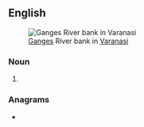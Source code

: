 {{also|riverbank}}
==English==
[[File:Ahilya Ghat by the Ganges, Varanasi.jpg|thumb|[[:w:Ganges|Ganges]] River bank in [[:w:Varanasi|Varanasi]]]]

===Noun===
{{en-noun}}

# {{alt form|en|riverbank}}

===Anagrams===
* {{anagrams|en|a=abeiknrrv|Rivenbark}}